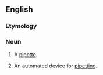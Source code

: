 ==English==

===Etymology===
{{suffix|pipette|or|lang=en}}

===Noun===
{{en-noun}}
# {{lb|en|chemistry}} A [[pipette]].
# {{lb|en|chemistry}} An automated device for [[pipetting]].